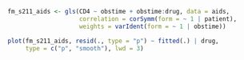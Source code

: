 ```r
fm_s211_aids <- gls(CD4 ~ obstime + obstime:drug, data = aids,
                    correlation = corSymm(form = ~ 1 | patient),
                    weights = varIdent(form = ~ 1 | obstime))

plot(fm_s211_aids, resid(., type = "p") ~ fitted(.) | drug, 
     type = c("p", "smooth"), lwd = 3)
```

